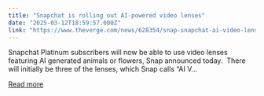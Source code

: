 ```yaml
---
title: "Snapchat is rolling out AI-powered video lenses"
date: "2025-03-12T18:59:57.000Z"
link: "https://www.theverge.com/news/628354/snap-snapchat-ai-video-lenses"
---
```


Snapchat Platinum subscribers will now be able to use video lenses featuring AI generated animals or flowers, Snap announced today. 
There will initially be three of the lenses, which Snap calls “AI V...

[Read more](https://www.theverge.com/news/628354/snap-snapchat-ai-video-lenses)
